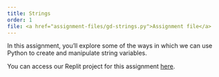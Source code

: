 ```yaml
---
title: Strings
order: 1
file: <a href="assignment-files/gd-strings.py">Assignment file</a>
---
```


In this assignment, you'll explore some of the ways in which we can use Python to create and manipulate string variables. 

You can access our Replit project for this assignment [here](https://replit.com/team/csci-0145/Guided-Discovery-String-Indexing-and-Manipulation). 